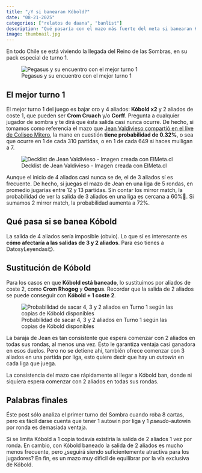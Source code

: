 ```yaml
---
title: "¿Y si banearan Kóbold?"
date: "08-21-2025"
categories: ["relatos de daana", "banlist"]
description: "Qué pasaría con el mazo más fuerte del meta si banearan Kóbold"
image: thumbnail.jpg
---
```


En todo Chile se está viviendo la llegada del Reino de las Sombras, en su pack especial de turno 1.

![Pegasus y su encuentro con el mejor turno 1](shadows-kingdom.jpg){fig-align="center"}

## El mejor turno 1

El mejor turno 1 del juego es bajar oro y 4 aliados: **Kóbold** **x2** y 2 aliados de coste 1, que pueden ser **Crom Cruach** y/o **Corff**. Pregunta a cualquier jugador de sombra y te dirá que ésta salida casi nunca ocurre. De hecho, si tomamos como referencia el mazo que [Jean Valdivieso compartió en el live de Coliseo Mitero](https://www.youtube.com/watch?v=PhIhKM1fvVc&t=7290s&ab_channel=ColiseoMitero), la mano en cuestión **tiene probabilidad de 0.32%**, o sea que ocurre en 1 de cada 310 partidas, o en 1 de cada 649 si haces mulligan a 7.

![Decklist de Jean Valdivieso - Imagen creada con ElMeta.cl](elmeta-decklist-jean.jpg){fig-align="center"}

Aunque el inicio de 4 aliados casi nunca se de, el de 3 aliados sí es frecuente. De hecho, si juegas el mazo de Jean en una liga de 5 rondas, en promedio jugarías entre 12 y 13 partidas. Sin contar los mirror match, la probabilidad de ver la salida de 3 aliados en una liga es cercana a 60%🤯. Si sumamos 2 mirror match, la probabilidad aumenta a 72%.

## Qué pasa si se banea Kóbold

La salida de 4 aliados sería imposible (obvio). Lo que sí es interesante es **cómo afectaría a las salidas de 3 y 2 aliados**. Para eso tienes a DatosyLeyendas😉.

::: callout-note
## Sustitución de Kóbold

Para los casos en que **Kóbold está baneado**, lo sustituimos por aliados de coste 2, como **Crom Rhogog** y **Oengus**. Recordar que la salida de 2 aliados se puede conseguir con **Kóbold + 1 coste 2**.
:::

![Probabilidad de sacar 4, 3 y 2 aliados en Turno 1 según las copias de Kóbold disponibles](tabla-ban-kobold.jpg){fig-align="center"}

La baraja de Jean es tan consistente que espera comenzar con 2 aliados en todas sus rondas, al menos una vez. Ésto le garantiza ventaja casi ganadora en esos duelos. Pero no se detiene ahí, también ofrece comenzar con 3 aliados en una partida por liga, esto quiere decir que hay un *autowin* en cada liga que juega.

La consistencia del mazo cae rápidamente al llegar a Kóbold ban, donde ni siquiera espera comenzar con 2 aliados en todas sus rondas.

## Palabras finales

Éste post sólo analiza el primer turno del Sombra cuando roba 8 cartas, pero es fácil darse cuenta que tener 1 autowin por liga y 1 *pseudo*-autowin por ronda es demasiada ventaja.

Si se limita Kóbold a 1 copia todavía existiría la salida de 2 aliados 1 vez por ronda. En cambio, con Kóbold baneado la salida de 2 aliados es mucho menos frecuente, pero ¿seguirá siendo suficientemente atractiva para los jugadores? En fin, es un mazo muy difícil de equilibrar por la vía exclusiva de Kóbold.
